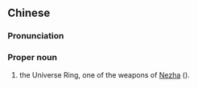 ==Chinese==
{{zh-forms|type=21}}

===Pronunciation===
{{zh-pron
|m=Qiánkūnquān
|c=kin4 kwan1 hyun1
|cat=pn
}}

===Proper noun===
{{zh-proper noun}}

# the Universe Ring, one of the weapons of [[哪吒|Nezha]] ({{l|zh|哪吒}}).